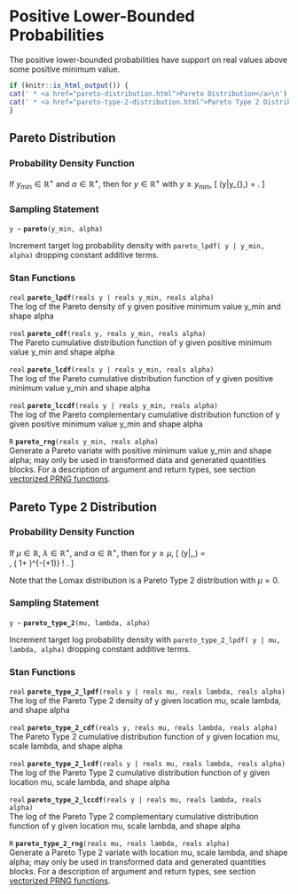 # Positive Lower-Bounded Probabilities

The positive lower-bounded probabilities have support on real values
above some positive minimum value.

```r
if (knitr::is_html_output()) {
cat(' * <a href="pareto-distribution.html">Pareto Distribution</a>\n')
cat(' * <a href="pareto-type-2-distribution.html">Pareto Type 2 Distribution</a>\n')
}
```

## Pareto Distribution

### Probability Density Function

If $y_{\text{min}} \in \mathbb{R}^+$ and $\alpha \in \mathbb{R}^+$,
then for $y \in \mathbb{R}^+$ with $y \geq y_{\text{min}}$, \[
\text{Pareto}(y|y_{\text{min}},\alpha) = \frac{\displaystyle
\alpha\,y_{\text{min}}^\alpha}{\displaystyle y^{\alpha+1}}. \]

### Sampling Statement

`y ~ ` **`pareto`**`(y_min, alpha)`

Increment target log probability density with `pareto_lpdf( y | y_min, alpha)`
dropping constant additive terms.
<!-- real; pareto ~; -->
\index{{\tt \bfseries pareto }!sampling statement|hyperpage}

### Stan Functions

<!-- real; pareto_lpdf; (reals y | reals y_min, reals alpha); -->
\index{{\tt \bfseries pareto\_lpdf }!{\tt (reals y \textbar\ reals y\_min, reals alpha): real}|hyperpage}

`real` **`pareto_lpdf`**`(reals y | reals y_min, reals alpha)`<br>\newline
The log of the Pareto density of y given positive minimum value y_min
and shape alpha

<!-- real; pareto_cdf; (reals y, reals y_min, reals alpha); -->
\index{{\tt \bfseries pareto\_cdf }!{\tt (reals y, reals y\_min, reals alpha): real}|hyperpage}

`real` **`pareto_cdf`**`(reals y, reals y_min, reals alpha)`<br>\newline
The Pareto cumulative distribution function of y given positive
minimum value y_min and shape alpha

<!-- real; pareto_lcdf; (reals y | reals y_min, reals alpha); -->
\index{{\tt \bfseries pareto\_lcdf }!{\tt (reals y \textbar\ reals y\_min, reals alpha): real}|hyperpage}

`real` **`pareto_lcdf`**`(reals y | reals y_min, reals alpha)`<br>\newline
The log of the Pareto cumulative distribution function of y given
positive minimum value y_min and shape alpha

<!-- real; pareto_lccdf; (reals y | reals y_min, reals alpha); -->
\index{{\tt \bfseries pareto\_lccdf }!{\tt (reals y \textbar\ reals y\_min, reals alpha): real}|hyperpage}

`real` **`pareto_lccdf`**`(reals y | reals y_min, reals alpha)`<br>\newline
The log of the Pareto complementary cumulative distribution function
of y given positive minimum value y_min and shape alpha

<!-- R; pareto_rng; (reals y_min, reals alpha); -->
\index{{\tt \bfseries pareto\_rng }!{\tt (reals y\_min, reals alpha): R}|hyperpage}

`R` **`pareto_rng`**`(reals y_min, reals alpha)`<br>\newline
Generate a Pareto variate with positive minimum value y_min and shape
alpha; may only be used in transformed data and generated quantities blocks. For a
description of argument and return types, see section
[vectorized PRNG functions](#prng-vectorization).

## Pareto Type 2 Distribution

### Probability Density Function

If $\mu \in \mathbb{R}$, $\lambda \in \mathbb{R}^+$, and $\alpha \in
\mathbb{R}^+$, then for $y \geq \mu$, \[
\mathrm{Pareto\_Type\_2}(y|\mu,\lambda,\alpha) = \
\frac{\alpha}{\lambda} \, \left( 1+\frac{y-\mu}{\lambda}
\right)^{-(\alpha+1)} \! . \]

Note that the Lomax distribution is a Pareto Type 2 distribution with
$\mu=0$.

### Sampling Statement

`y ~ ` **`pareto_type_2`**`(mu, lambda, alpha)`

Increment target log probability density with `pareto_type_2_lpdf( y | mu, lambda, alpha)`
dropping constant additive terms.
<!-- real; pareto_type_2 ~; -->
\index{{\tt \bfseries pareto\_type\_2 }!sampling statement|hyperpage}

### Stan Functions

<!-- real; pareto_type_2_lpdf; (reals y | reals mu, reals lambda, reals alpha); -->
\index{{\tt \bfseries pareto\_type\_2\_lpdf }!{\tt (reals y \textbar\ reals mu, reals lambda, reals alpha): real}|hyperpage}

`real` **`pareto_type_2_lpdf`**`(reals y | reals mu, reals lambda, reals alpha)`<br>\newline
The log of the Pareto Type 2 density of y given location mu, scale
lambda, and shape alpha

<!-- real; pareto_type_2_cdf; (reals y, reals mu, reals lambda, reals alpha); -->
\index{{\tt \bfseries pareto\_type\_2\_cdf }!{\tt (reals y, reals mu, reals lambda, reals alpha): real}|hyperpage}

`real` **`pareto_type_2_cdf`**`(reals y, reals mu, reals lambda, reals alpha)`<br>\newline
The Pareto Type 2 cumulative distribution function of y given location
mu, scale lambda, and shape alpha

<!-- real; pareto_type_2_lcdf; (reals y | reals mu, reals lambda, reals alpha); -->
\index{{\tt \bfseries pareto\_type\_2\_lcdf }!{\tt (reals y \textbar\ reals mu, reals lambda, reals alpha): real}|hyperpage}

`real` **`pareto_type_2_lcdf`**`(reals y | reals mu, reals lambda, reals alpha)`<br>\newline
The log of the Pareto Type 2 cumulative distribution function of y
given location mu, scale lambda, and shape alpha

<!-- real; pareto_type_2_lccdf; (reals y | reals mu, reals lambda, reals alpha); -->
\index{{\tt \bfseries pareto\_type\_2\_lccdf }!{\tt (reals y \textbar\ reals mu, reals lambda, reals alpha): real}|hyperpage}

`real` **`pareto_type_2_lccdf`**`(reals y | reals mu, reals lambda, reals alpha)`<br>\newline
The log of the Pareto Type 2 complementary cumulative distribution
function of y given location mu, scale lambda, and shape alpha

<!-- R; pareto_type_2_rng; (reals mu, reals lambda, reals alpha); -->
\index{{\tt \bfseries pareto\_type\_2\_rng }!{\tt (reals mu, reals lambda, reals alpha): R}|hyperpage}

`R` **`pareto_type_2_rng`**`(reals mu, reals lambda, reals alpha)`<br>\newline
Generate a Pareto Type 2 variate with location mu, scale lambda, and
shape alpha; may only be used in transformed data and generated quantities blocks.
For a description of argument and return types, see section
[vectorized PRNG functions](#prng-vectorization).

